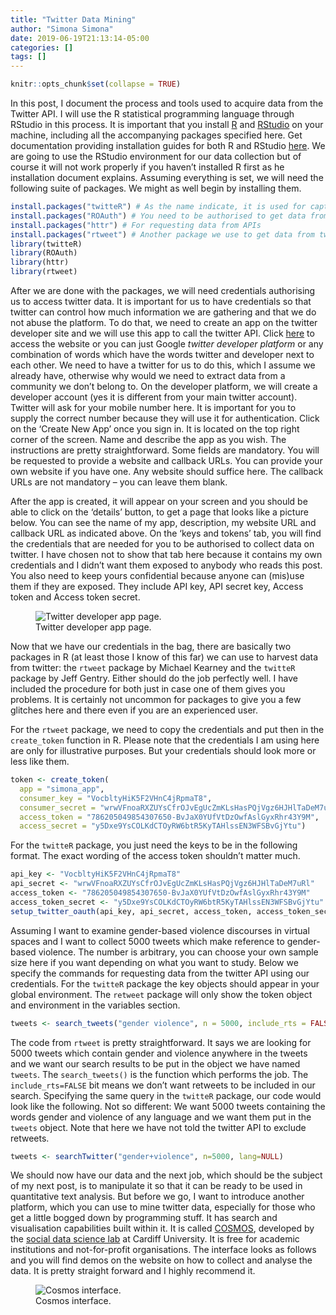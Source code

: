 ```yaml
---
title: "Twitter Data Mining"
author: "Simona Simona"
date: 2019-06-19T21:13:14-05:00
categories: []
tags: []
---
```


```r
knitr::opts_chunk$set(collapse = TRUE)
```

In this post, I document the process and tools used to acquire data from the Twitter API. I will use the R statistical programming language through RStudio in this process. It is important that you install [R](https://www.r-project.org/) and [RStudio](https://www.rstudio.com/) on your machine, including all the accompanying packages specified here. Get documentation providing installation guides for both R and RStudio [here](https://simonajsimona.com/R-Studio_Environment.pdf). We are going to use the RStudio environment for our data collection but of course it will not work properly if you haven't installed R first as he installation document explains. Assuming everything is set, we will need the following suite of packages. We might as well begin by installing them. 

```r
install.packages("twitteR") # As the name indicate, it is used for capturing data from twitter
install.packages("ROAuth") # You need to be authorised to get data from twitter, this package will serve that purpose
install.packages("httr") # For requesting data from APIs
install.packages("rtweet") # Another package we use to get data from twitter and analyse it
library(twitteR)
library(ROAuth)
library(httr)
library(rtweet)
```

After we are done with the packages, we will need credentials authorising us to access twitter data. It is important for us to have credentials so that twitter can control how much information we are gathering and that we do not abuse the platform. To do that, we need to create an app on the twitter developer site and we will use this app to call the twitter API. Click [here](https://developer.twitter.com/content/developer-twitter/en.html) to access the website or you can just Google *twitter developer platform* or any combination of words which have the words twitter and developer next to each other. We need to have a twitter for us to do this, which I assume we already have, otherwise why would we need to extract data from a community we don't belong to. On the developer platform, we will create a developer account (yes it is different from your main twitter account). Twitter will ask for your mobile number here. It is important for you to supply the correct number because they will use it for authentication. Click on the 'Create New App' once you sign in. It is located on the top right corner of the screen. Name and describe the app as you wish. The instructions are pretty straightforward. Some fields are mandatory. You will be requested to provide a website and callback URLs. You can provide your own website if you have one. Any website should suffice here. The callback URLs are not mandatory -- you can leave them blank.

After the app is created, it will appear on your screen and you should be able to click on the 'details' button, to get a page that looks like a picture below. You can see the name of my app, description, my website URL and callback URL as indicated above. On the 'keys and tokens' tab, you will find the credentials that are needed for you to be authorised to collect data on twitter. I have chosen not to show that tab here because it contains my own credentials and I didn't want them exposed to anybody who reads this post. You also need to keep yours confidential because anyone can (mis)use them if they are exposed. They include API key, API secret key, Access token and Access token secret.

![Twitter developer app page.](/files/twitter.png)

Now that we have our credentials in the bag, there are basically two packages in R (at least those I know of this far) we can use to harvest data from twitter: the `rtweet` package by Michael Kearney and the `twitteR` package by Jeff Gentry. Either should do the job perfectly well. I have included the procedure for both just in case one of them gives you problems. It is certainly not uncommon for packages to give you a few glitches here and there even if you are an experienced user. 

For the `rtweet` package, we need to copy the credentials and put then in the `create_token` function in R. Please note that the credentials I am using here are only for illustrative purposes. But your credentials should look more or less like them.

```r
token <- create_token(
  app = "simona_app",
  consumer_key = "VocbltyHiK5F2VHnC4jRpmaT8",
  consumer_secret = "wrwVFnoaRXZUYsCfrOJvEgUcZmKLsHasPQjVgz6HJHlTaDeM7uRl",
  access_token = "786205049854307650-BvJaX0YUfVtDzOwfAslGyxRhr43Y9M",
  access_secret = "y5Dxe9YsCOLKdCTOyRW6btR5KyTAHlssEN3WFSBvGjYtu")
```

For the `twitteR` package, you just need the keys to be in the following format. The exact wording of the access token shouldn't matter much.

```r
api_key <- "VocbltyHiK5F2VHnC4jRpmaT8"
api_secret <- "wrwVFnoaRXZUYsCfrOJvEgUcZmKLsHasPQjVgz6HJHlTaDeM7uRl"
access_token <- "786205049854307650-BvJaX0YUfVtDzOwfAslGyxRhr43Y9M"
access_token_secret <- "y5Dxe9YsCOLKdCTOyRW6btR5KyTAHlssEN3WFSBvGjYtu"
setup_twitter_oauth(api_key, api_secret, access_token, access_token_secret)
```

Assuming I want to examine gender-based violence discourses in virtual spaces and I want to collect 5000 tweets which make reference to gender-based violence. The number is arbitrary, you can choose your own sample size here if you want depending on what you want to study. Below we specify the commands for requesting data from the twitter API using our credentials. For the `twitteR` package the key objects should appear in your global environment. The `retweet` package will only show the token object and environment in the variables section. 

```r
tweets <- search_tweets("gender violence", n = 5000, include_rts = FALSE )
```

The code from `rtweet` is pretty straightforward. It says we are looking for 5000 tweets which contain gender and violence anywhere in the tweets and we want our search results to be put in the object we have named `tweets`. The `search_tweets()` is the function which performs the job. The `include_rts=FALSE` bit means we don't want retweets to be included in our search. Specifying the same query in the `twitteR` package, our code would look like the following. Not so different: We want 5000 tweets containing the words gender and violence of any language and we want them put in the `tweets` object. Note that here we have not told the twitter API to exclude retweets.

```r
tweets <- searchTwitter("gender+violence", n=5000, lang=NULL)
```

We should now have our data and the next job, which should be the subject of my next post, is to manipulate it so that it can be ready to be used in quantitative text analysis. But before we go, I want to introduce another platform, which you can use to mine twitter data, especially for those who get a little bogged down by programming stuff. It has search and visualisation capabilities built within it. It is called [COSMOS](http://socialdatalab.net/COSMOS), developed by the [social data science lab](http://socialdatalab.net/) at Cardiff University. It is free for academic institutions and not-for-profit organisations. The interface looks as follows and you will find demos on the website on how to collect and analyse the data. It is pretty straight forward and I highly recommend it. 

![Cosmos interface.](files/cosmos.png)

